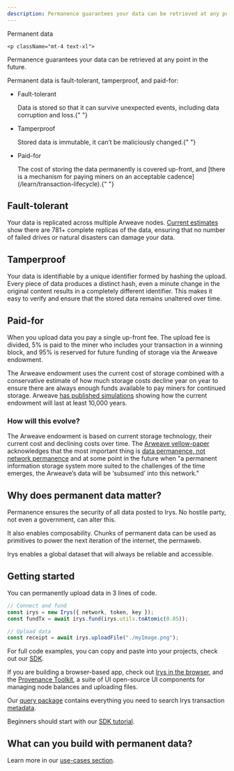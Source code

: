 ```yaml
---
description: Permanence guarantees your data can be retrieved at any point in the future.
---
```



<div className="flex flex-col mt-5">
	<div className="flex items-end">
    	<div className=""><Heading level={1}>Permanent data</Heading></div>
    </div>

    <p className="mt-4 text-xl">

Permanence guarantees your data can be retrieved at any point in the future.

</p>
</div>

Permanent data is fault-tolerant, tamperproof, and paid-for:

- <p className="font-bold">Fault-tolerant</p>
  Data is stored so that it can survive unexpected events, including data corruption and loss.{" "}

- <p className="font-bold">Tamperproof</p>
  Stored data is immutable, it can’t be maliciously changed.{" "}

- <p className="font-bold">Paid-for</p>
  The cost of storing the data permanently is covered up-front, and [there is a mechanism for paying miners on an acceptable
  cadence](/learn/transaction-lifecycle).{" "}

## Fault-tolerant

Your data is replicated across multiple Arweave nodes. [Current estimates](https://twitter.com/samecwilliams/status/1661552904698822659?t=_yehJWOMav6Dy8N0LBob5A&s=19) show there are 781+ complete replicas of the data, ensuring that no number of failed drives or natural disasters can damage your data.

## Tamperproof

Your data is identifiable by a unique identifier formed by hashing the upload. Every piece of data produces a distinct hash, even a minute change in the original content results in a completely different identifier. This makes it easy to verify and ensure that the stored data remains unaltered over time.

## Paid-for

When you upload data you pay a single up-front fee. The upload fee is divided, 5% is paid to the miner who includes your transaction in a winning block, and 95% is reserved for future funding of storage via the Arweave endowment.

The Arweave endowment uses the current cost of storage combined with a conservative estimate of how much storage costs decline year on year to ensure there are always enough funds available to pay miners for continued storage. Arweave [has published simulations](https://arwiki.wiki/#/en/endowment-simulation) showing how the current endowment will last at least 10,000 years.

### How will this evolve?

The Arweave endowment is based on current storage technology, their current cost and declining costs over time. The [Arweave yellow-paper](https://www.arweave.org/yellow-paper.pdf) acknowledges that the most important thing is [data permanence, not network permanence](https://www.arweave.org/yellow-paper.pdf#page=21) and at some point in the future when "a permanent information storage system more suited to the challenges of the time emerges, the Arweave’s data will be ‘subsumed’ into this network."

## Why does permanent data matter?

Permanence ensures the security of all data posted to Irys. No hostile party, not even a government, can alter this.

It also enables composability. Chunks of permanent data can be used as primitives to power the next iteration of the internet, the permaweb.

Irys enables a global dataset that will always be reliable and accessible.

## Getting started

You can permanently upload data in 3 lines of code.

```js
// Connect and fund
const irys = new Irys({ network, token, key });
const fundTx = await irys.fund(irys.utils.toAtomic(0.05));

// Upload data
const receipt = await irys.uploadFile("./myImage.png");
```

For full code examples, you can copy and paste into your projects, check out our [SDK](/developer-docs/irys-sdk).

If you are building a browser-based app, check out [Irys in the browser](/developer-docs/irys-sdk/irys-in-the-browser), and the [Provenance Toolkit](/developer-docs/provenance-toolkit), a suite of UI open-source UI components for managing node balances and uploading files.

Our [query package](/developer-docs/querying/query-package) contains everything you need to search Irys transaction [metadata](/developer-docs/tags).

Beginners should start with our [SDK tutorial](/hands-on/tutorials/irys-sdk).

## What can you build with permanent data?

Learn more in our [use-cases section](https://irys.xyz/use-cases).
